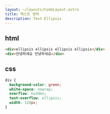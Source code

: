 ```yaml
---
layout: ~/layouts/CodeLayout.astro
title: 텍스트 생략
description: Text Ellipsis
---
```


## html

```html
<div>ellipsis ellipsis ellipsis ellipsis</div>
<div>안녕하세요 안녕하세요</div>
```

## css

```css
div {
  background-color: green;
  white-space: nowrap;
  overflow: hidden;
  text-overflow: ellipsis;
  width: 120px;
}
```
